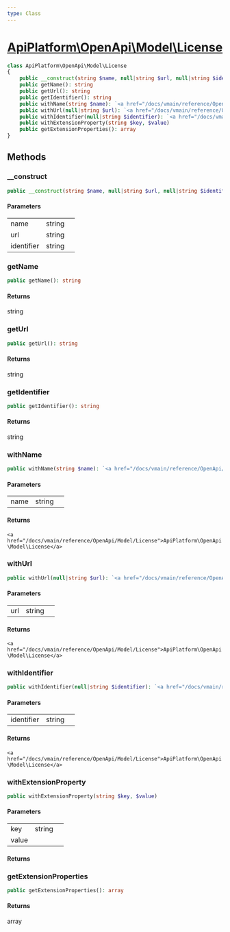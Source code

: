 ```yaml
---
type: Class
---
```


# [ApiPlatform\OpenApi\Model\License](/docs/vmain/reference/OpenApi/Model/License)



```php
class ApiPlatform\OpenApi\Model\License
{
    public __construct(string $name, null|string $url, null|string $identifier)
    public getName(): string
    public getUrl(): string
    public getIdentifier(): string
    public withName(string $name): `<a href="/docs/vmain/reference/OpenApi/Model/License">ApiPlatform\OpenApi\Model\License</a>`
    public withUrl(null|string $url): `<a href="/docs/vmain/reference/OpenApi/Model/License">ApiPlatform\OpenApi\Model\License</a>`
    public withIdentifier(null|string $identifier): `<a href="/docs/vmain/reference/OpenApi/Model/License">ApiPlatform\OpenApi\Model\License</a>`
    public withExtensionProperty(string $key, $value)
    public getExtensionProperties(): array
}
```
## Methods

### __construct



```php
public __construct(string $name, null|string $url, null|string $identifier)
```

#### Parameters

<table><tbody>
<tr><td>name</td><td>string</td><td></td></tr><tr><td>url</td><td>string</td><td></td></tr><tr><td>identifier</td><td>string</td><td></td></tr>
</tbody>
</table>

### getName



```php
public getName(): string
```

#### Returns

string

### getUrl



```php
public getUrl(): string
```

#### Returns

string

### getIdentifier



```php
public getIdentifier(): string
```

#### Returns

string

### withName



```php
public withName(string $name): `<a href="/docs/vmain/reference/OpenApi/Model/License">ApiPlatform\OpenApi\Model\License</a>`
```

#### Parameters

<table><tbody>
<tr><td>name</td><td>string</td><td></td></tr>
</tbody>
</table>

#### Returns

`<a href="/docs/vmain/reference/OpenApi/Model/License">ApiPlatform\OpenApi\Model\License</a>`

### withUrl



```php
public withUrl(null|string $url): `<a href="/docs/vmain/reference/OpenApi/Model/License">ApiPlatform\OpenApi\Model\License</a>`
```

#### Parameters

<table><tbody>
<tr><td>url</td><td>string</td><td></td></tr>
</tbody>
</table>

#### Returns

`<a href="/docs/vmain/reference/OpenApi/Model/License">ApiPlatform\OpenApi\Model\License</a>`

### withIdentifier



```php
public withIdentifier(null|string $identifier): `<a href="/docs/vmain/reference/OpenApi/Model/License">ApiPlatform\OpenApi\Model\License</a>`
```

#### Parameters

<table><tbody>
<tr><td>identifier</td><td>string</td><td></td></tr>
</tbody>
</table>

#### Returns

`<a href="/docs/vmain/reference/OpenApi/Model/License">ApiPlatform\OpenApi\Model\License</a>`

### withExtensionProperty



```php
public withExtensionProperty(string $key, $value)
```

#### Parameters

<table><tbody>
<tr><td>key</td><td>string</td><td></td></tr><tr><td>value</td><td></td><td></td></tr>
</tbody>
</table>

#### Returns



### getExtensionProperties



```php
public getExtensionProperties(): array
```

#### Returns

array
